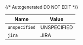 {/* Autogenerated DO NOT EDIT  */}

| Name          | Value         |
| ------------- | ------------- |
| `unspecified` | UNSPECIFIED   |
| `jira`        | JIRA          |

